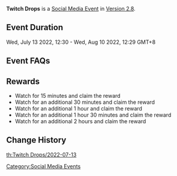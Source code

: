 {{Event
|name              = Twitch Drops 2022-07-13
|image             = Twitch Drops - Watch Livestreams to Claim Rewards.png
|type              = Web
|time_known        = yes
|time_start        = 2022-07-13 12:30:00
|time_start_offset = GMT+8
|time_end          = 2022-08-10 12:29:00
|time_end_offset   = GMT+8
|link              = https://act.hoyoverse.com/ys/event/e20220511twitchdrops/index.html?mhy_auth_required=true
}}
{{Description|Twitch Drops is an event where you can obtain in-game rewards just by watching Twitch live streams. To participate in Twitch Drops, you only need to link your Twitch account to your Genshin Impact account.}}
'''Twitch Drops''' is a [[Social Media Event]] in [[Version 2.8]].

==Event Duration==
Wed, July 13 2022, 12:30 - Wed, Aug 10 2022, 12:29 GMT+8

==Event FAQs==
{{Transclude|Twitch_Drops/2022-05-31|Event FAQs}}

==Rewards==
{{Card|Mora|20000}}{{Card|Sanctifying Unction|4}}{{Card|Mystic Enhancement Ore|5}}{{Card|Hero's Wit|3}}{{Card|Primogem|30}}
* Watch for 15 minutes and claim the reward {{Item|Mora|25|x=20,000}}
* Watch for an additional 30 minutes and claim the reward {{Item|Sanctifying Unction|25|x=4}}
* Watch for an additional 1 hour and claim the reward {{Item|Mystic Enhancement Ore|25|x=5}}
* Watch for an additional 1 hour 30 minutes and claim the reward {{Item|Hero's Wit|25|x=3}}
* Watch for an additional 2 hours and claim the reward {{Item|Primogem|25|x=30}}

==Change History==
{{Change History|2.8}}

[[Category:Social Media Events]]
[[th:Twitch Drops/2022-07-13]]